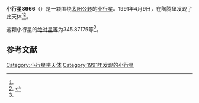 {{Infobox planet
| bgcolour = #FFFFC0
| name = 8666 Reuter
| symbol = 
| image = 
| caption = 
| discovery = yes
| discovery_ref = 
| discoverer = {{link-en|佛蒙特·伯根|Freimut Börngen}}
| discovery_site = [[陶腾堡|陶腾堡]] 
| discovered = 1991年4月9日
| designations = yes
| mp_name = 
| named_after = 
| alt_names = 1991 GG10/ 1977 DH / 1977 DH11
| mp_category = [[主带小行星|主带小行星]]
| orbit_ref = <ref name="a">[http://ssd.jpl.nasa.gov/sbdb.cgi?sstr=8666 8666 Reuter] {{Wayback|url=http://ssd.jpl.nasa.gov/sbdb.cgi?sstr=8666 |date=20140815004455 }}，小行星數據庫瀏覽器（JPL Small-Body Database Browser）－[[美国国家航空航天局|美国国家航空航天局]]喷气推进实验室</ref>
| epoch = 2456400.5 (2013年4月18日更新)
| aphelion = {{convert|2.6066730|AU|km|3|abbr=on|lk=out}}
| perihelion = {{convert|1.9525288|AU|km|3|abbr=on}}
| semimajor = {{convert|2.2796009|AU|km|3|abbr=on}}
| eccentricity = 0.1434778
| period = 1257.14868 [[日|日]]<br />3.44[[儒略年|儒略年]]
| avg_speed = 
| inclination = 4.03473
| asc_node = 115.72969
| mean_anomaly = 
| arg_peri = 345.87175
| satellites = 
| physical_characteristics = yes
| dimensions = 
| mass = 
| density = 
| surface_grav = 
| escape_velocity = 
| sidereal_day = 
| axial_tilt = 
| pole_ecliptic_lat = 
| pole_ecliptic_lon = 
| albedo = 
| temperatures= 
| temp_name1 = 
| mean_temp_1 = 
| max_temp_1 = 
| temp_name2 = 
| max_temp_2 = 
| spectral_type = 
| abs_magnitude = 345.87175
}}

'''小行星8666'''（{{lang-en|8666 Reuter}}）是一颗围绕[[太阳|太阳]][[公转|公转]]的[[小行星|小行星]]。1991年4月9日，{{link-en|佛蒙特·伯根|Freimut Börngen}}在陶腾堡发现了此天体<ref name="a" /><ref>{{cite news|title=小行星列表|url=http://cfa-www.harvard.edu/iau/lists/NumberedMPs.txt|accessdate=2013-07-08|newspaper=哈佛大学|archive-date=2008-05-17|archive-url=https://web.archive.org/web/20080517010638/http://cfa-www.harvard.edu/iau/lists/NumberedMPs.txt|dead-url=no}}</ref>。

这颗小行星的[[绝对星等|绝对星等]]为345.87175等<ref name="a" />。

==参考文献==
{{reflist}}
{{Minor Planet Number|[[小行星8665|小行星8665]]|[[小行星8667|小行星8667]]}}

{{小天体}}

[[Category:小行星带天体|Category:小行星带天体]]
[[Category:1991年发现的小行星|Category:1991年发现的小行星]]

{{asteroid-stub}}